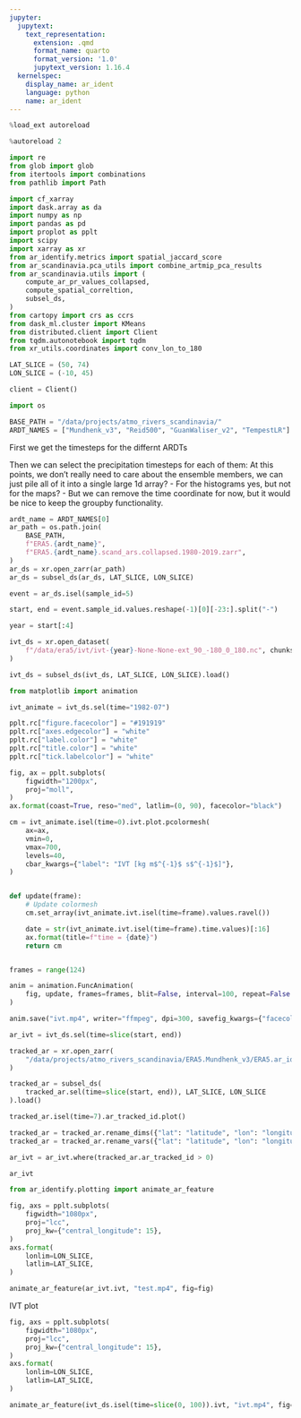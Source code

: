 ```yaml
---
jupyter:
  jupytext:
    text_representation:
      extension: .qmd
      format_name: quarto
      format_version: '1.0'
      jupytext_version: 1.16.4
  kernelspec:
    display_name: ar_ident
    language: python
    name: ar_ident
---
```


```python
%load_ext autoreload
```

```python
%autoreload 2
```

```python
import re
from glob import glob
from itertools import combinations
from pathlib import Path

import cf_xarray
import dask.array as da
import numpy as np
import pandas as pd
import proplot as pplt
import scipy
import xarray as xr
from ar_identify.metrics import spatial_jaccard_score
from ar_scandinavia.pca_utils import combine_artmip_pca_results
from ar_scandinavia.utils import (
    compute_ar_pr_values_collapsed,
    compute_spatial_correltion,
    subsel_ds,
)
from cartopy import crs as ccrs
from dask_ml.cluster import KMeans
from distributed.client import Client
from tqdm.autonotebook import tqdm
from xr_utils.coordinates import conv_lon_to_180
```

```python
LAT_SLICE = (50, 74)
LON_SLICE = (-10, 45)
```

```python
client = Client()
```

```python
import os
```

```python
BASE_PATH = "/data/projects/atmo_rivers_scandinavia/"
ARDT_NAMES = ["Mundhenk_v3", "Reid500", "GuanWaliser_v2", "TempestLR"]
```

First we get the timesteps for the differnt ARDTs

Then we can select the precipitation timesteps for each of them:
At this points, we don't really need to care about the ensemble members, we can just pile all of it into a single large 1d array?
- For the histograms yes, but not for the maps? 
- But we can remove the time coordinate for now, but it would be nice to keep the groupby functionality.

```python
ardt_name = ARDT_NAMES[0]
ar_path = os.path.join(
    BASE_PATH,
    f"ERA5.{ardt_name}",
    f"ERA5.{ardt_name}.scand_ars.collapsed.1980-2019.zarr",
)
ar_ds = xr.open_zarr(ar_path)
ar_ds = subsel_ds(ar_ds, LAT_SLICE, LON_SLICE)
```

```python
event = ar_ds.isel(sample_id=5)
```

```python
start, end = event.sample_id.values.reshape(-1)[0][-23:].split("-")
```

```python
year = start[:4]
```

```python
ivt_ds = xr.open_dataset(
    f"/data/era5/ivt/ivt-{year}-None-None-ext_90_-180_0_180.nc", chunks="auto"
)
```

```python
ivt_ds = subsel_ds(ivt_ds, LAT_SLICE, LON_SLICE).load()
```

```python
from matplotlib import animation
```

```python
ivt_animate = ivt_ds.sel(time="1982-07")
```

```python
pplt.rc["figure.facecolor"] = "#191919"
pplt.rc["axes.edgecolor"] = "white"
pplt.rc["label.color"] = "white"
pplt.rc["title.color"] = "white"
pplt.rc["tick.labelcolor"] = "white"
```

```python
fig, ax = pplt.subplots(
    figwidth="1200px",
    proj="moll",
)
ax.format(coast=True, reso="med", latlim=(0, 90), facecolor="black")

cm = ivt_animate.isel(time=0).ivt.plot.pcolormesh(
    ax=ax,
    vmin=0,
    vmax=700,
    levels=40,
    cbar_kwargs={"label": "IVT [kg m$^{-1}$ s$^{-1}$]"},
)


def update(frame):
    # Update colormesh
    cm.set_array(ivt_animate.ivt.isel(time=frame).values.ravel())

    date = str(ivt_animate.ivt.isel(time=frame).time.values)[:16]
    ax.format(title=f"time = {date}")
    return cm


frames = range(124)
```

```python
anim = animation.FuncAnimation(
    fig, update, frames=frames, blit=False, interval=100, repeat=False
)

anim.save("ivt.mp4", writer="ffmpeg", dpi=300, savefig_kwargs={"facecolor": "#191919"})
```

```python
ar_ivt = ivt_ds.sel(time=slice(start, end))
```

```python
tracked_ar = xr.open_zarr(
    "/data/projects/atmo_rivers_scandinavia/ERA5.Mundhenk_v3/ERA5.ar_id.Mundhenk_v3.6hr.scand_ars.tracked.19800101-20191231.zarr/"
)
```

```python
tracked_ar = subsel_ds(
    tracked_ar.sel(time=slice(start, end)), LAT_SLICE, LON_SLICE
).load()
```

```python
tracked_ar.isel(time=7).ar_tracked_id.plot()
```

```python
tracked_ar = tracked_ar.rename_dims({"lat": "latitude", "lon": "longitude"})
tracked_ar = tracked_ar.rename_vars({"lat": "latitude", "lon": "longitude"})
```

```python
ar_ivt = ar_ivt.where(tracked_ar.ar_tracked_id > 0)
```

```python
ar_ivt
```

```python
from ar_identify.plotting import animate_ar_feature
```

```python
fig, axs = pplt.subplots(
    figwidth="1080px",
    proj="lcc",
    proj_kw={"central_longitude": 15},
)
axs.format(
    lonlim=LON_SLICE,
    latlim=LAT_SLICE,
)
```

```python
animate_ar_feature(ar_ivt.ivt, "test.mp4", fig=fig)
```

IVT plot

```python
fig, axs = pplt.subplots(
    figwidth="1080px",
    proj="lcc",
    proj_kw={"central_longitude": 15},
)
axs.format(
    lonlim=LON_SLICE,
    latlim=LAT_SLICE,
)
```

```python
animate_ar_feature(ivt_ds.isel(time=slice(0, 100)).ivt, "ivt.mp4", fig=fig)
```
